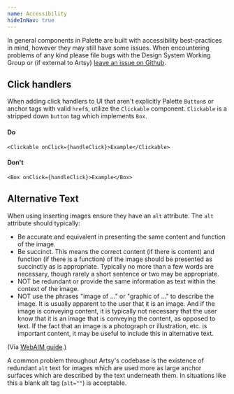 ```yaml
---
name: Accessibility
hideInNav: true
---
```


In general components in Palette are built with accessibility best-practices in mind, however they may  still have some issues. When encountering problems of any kind please file bugs with the Design System Working Group or (if external to Artsy) [leave an issue on Github](https://github.com/artsy/palette/issues/new).

## Click handlers

When adding click handlers to UI that aren't explicitly Palette `Button`s or anchor tags with valid `href`s, utilize the `Clickable` component. `Clickable` is a stripped down `button` tag which implements `Box`.

#### Do

```tsx
<Clickable onClick={handleClick}>Example</Clickable>
```

#### Don't

```tsx
<Box onClick={handleClick}>Example</Box>
```

## Alternative Text

When using inserting images ensure they have an `alt` attribute. The `alt` attribute should typically:

* Be accurate and equivalent in presenting the same content and function of the image.
* Be succinct. This means the correct content (if there is content) and function (if there is a function) of the image should be presented as succinctly as is appropriate. Typically no more than a few words are necessary, though rarely a short sentence or two may be appropriate.
* NOT be redundant or provide the same information as text within the context of the image.
* NOT use the phrases "image of ..." or "graphic of ..." to describe the image. It is usually apparent to the user that it is an image. And if the image is conveying content, it is typically not necessary that the user know that it is an image that is conveying the content, as opposed to text. If the fact that an image is a photograph or illustration, etc. is important content, it may be useful to include this in alternative text.

(Via [WebAIM guide](https://webaim.org/techniques/alttext/).)

A common problem throughout Artsy's codebase is the existence of redundant `alt` text for images which are used more as large anchor surfaces which are described by the text underneath them. In situations like this a blank alt tag (`alt=""`) is acceptable.

